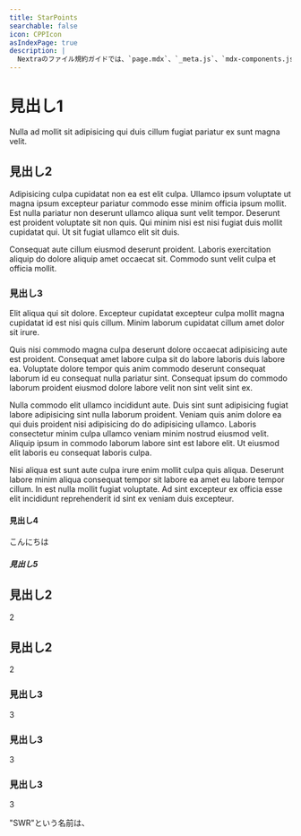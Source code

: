 ```yaml
---
title: StarPoints
searchable: false
icon: CPPIcon
asIndexPage: true
description: |
  Nextraのファイル規約ガイドでは、`page.mdx`、`_meta.js`、`mdx-components.js`ファイルの使用、および`content`ディレクトリと`src`ディレクトリを含む、Nextraプロジェクト内のファイルとディレクトリの構造と構成について詳しく説明しています。
---
```


# 見出し1

Nulla ad mollit sit adipisicing qui duis cillum fugiat pariatur ex sunt magna velit.

## 見出し2

Adipisicing culpa cupidatat non ea est elit culpa. Ullamco ipsum voluptate ut magna ipsum excepteur pariatur commodo esse minim officia ipsum mollit. Est nulla pariatur non deserunt ullamco aliqua sunt velit tempor. Deserunt est proident voluptate sit non quis. Qui minim nisi est nisi fugiat duis mollit cupidatat qui. Ut sit fugiat ullamco elit sit duis.

Consequat aute cillum eiusmod deserunt proident. Laboris exercitation aliquip do dolore aliquip amet occaecat sit. Commodo sunt velit culpa et officia mollit.

### 見出し3

Elit aliqua qui sit dolore. Excepteur cupidatat excepteur culpa mollit magna cupidatat id est nisi quis cillum. Minim laborum cupidatat cillum amet dolor sit irure.

Quis nisi commodo magna culpa deserunt dolore occaecat adipisicing aute est proident. Consequat amet labore culpa sit do labore laboris duis labore ea. Voluptate dolore tempor quis anim commodo deserunt consequat laborum id eu consequat nulla pariatur sint. Consequat ipsum do commodo laborum proident eiusmod dolore labore velit non sint velit sint ex.

Nulla commodo elit ullamco incididunt aute. Duis sint sunt adipisicing fugiat labore adipisicing sint nulla laborum proident. Veniam quis anim dolore ea qui duis proident nisi adipisicing do do adipisicing ullamco. Laboris consectetur minim culpa ullamco veniam minim nostrud eiusmod velit. Aliquip ipsum in commodo laborum labore sint est labore elit. Ut eiusmod elit laboris eu consequat laboris culpa.

Nisi aliqua est sunt aute culpa irure enim mollit culpa quis aliqua. Deserunt labore minim aliqua consequat tempor sit labore ea amet eu labore tempor cillum. In est nulla mollit fugiat voluptate. Ad sint excepteur ex officia esse elit incididunt reprehenderit id sint ex veniam duis excepteur.

#### 見出し4

こんにちは

##### 見出し5

## 見出し2

2

## 見出し2

2

### 見出し3

3

### 見出し3

3

### 見出し3

3

"SWR"という名前は、